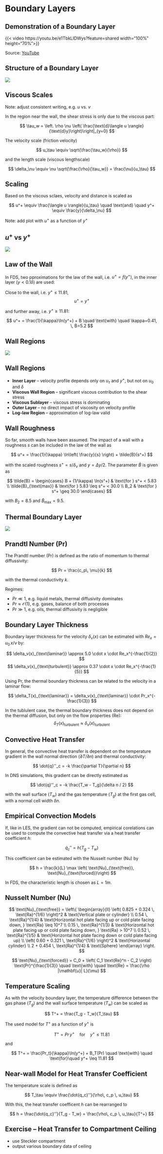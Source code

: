 # Boundary Layers

## Demonstration of a Boundary Layer

{{< video https://youtu.be/e1TbkLIDWys?feature=shared width="100%" height="70%">}}

Source: [YouTube](https://youtu.be/e1TbkLIDWys?feature=shared)

## Structure of a Boundary Layer

![](./figs/Boundary-Layer_overview.png)

## Viscous Scales

Note: adjust consistent writing, e.g. $u$ vs. $v$

In the region near the wall, the shear stress is only due to the viscous part:

$$
\tau_w = \left. \rho \nu \left( \frac{\text{d}\langle u \rangle}{\text{d}y}\right)\right|_{y=0}
$$

The velocity scale (friction velocity)

$$
u_\tau \equiv \sqrt{\frac{\tau_w}{\rho}}
$$

and the length scale (viscous lengthscale)

$$
\delta_\nu \equiv \nu \sqrt{\frac{\rho}{\tau_w}} = \frac{\nu}{u_\tau}
$$

## Scaling

Based on the viscous sclaes, velocity and distance is scaled as

$$
u^+ \equiv \frac{\langle u \rangle}{u_\tau} \quad \text{and} \quad y^+ \equiv \frac{y}{\delta_\nu}
$$

Note: add plot with $u^+$ as a function of $y^+$

## $u^+$ vs $y^+$

![](./figs/Boundary-Layer_u_vs_y.png)

## Law of the Wall

In FDS, two pproximations for the law of the wall, i.e. $u^+ = f(y^+)$, in the inner layer ($y < 0.1\delta$) are used:

Close to the wall, i.e. $y^+ \leq 11.81$,
$$ 
u^+ = y^+
$$

and further away, i.e. $y^+ \geq 11.81$:

$$
u^+ = \frac{1}{\kappa}\ln(y^+) + B \quad \text{with} \quad \kappa=0.41, \, B=5.2
$$

## Wall Regions

![](./figs/Boundary-Layer_regions.png)

## Wall Regions

- **Inner Layer** -- velocity profile depends only on $u_\tau$ and $y^+$, but not on $u_0$ and $\delta$
- **Viscous Wall Region** -- significant viscous contribution to the shear stress
- **Viscous Sublayer** -- viscous stress is dominating
- **Outer Layer** -- no direct impact of viscosity on velocity profile
- **Log-law Region** -- approximation of log-law valid

## Wall Roughness

So far, smooth walls have been assumed. The impact of a wall with a roughness $s$ can be included in the law of the wall as

$$
u^+ = \frac{1}{\kappa} \ln\left( \frac{y}{s} \right) + \tilde{B}(s^+)
$$

with the scaled roughness $s^+ = s / \delta_\nu$ and $y = \Delta y / 2$. The parameter $\tilde{B}$ is given as

$$
\tilde{B} = 
\begin{cases}
B + (1/\kappa) \ln(s^+) & \text{for } s^+ < 5.83 \\
\tilde{B}_{\text{max}} & \text{for } 5.83 \leq s^+ < 30.0 \\
B_2 & \text{for } s^+ \geq 30.0
\end{cases}
$$

with $B_2=8.5$ and $\tilde{B}_{\text{max}} = 9.5$.

## Thermal Boundary Layer

![](./figs/Boundary-Layer_thermal.png)

## Prandtl Number (Pr)

The Prandtl number (Pr) is defined as the ratio of momentum to thermal diffussivity: 

$$
Pr = \frac{c_p\, \mu}{k}
$$

with the thermal conductivity $k$.

Regimes:

- $Pr \ll 1$, e.g. liquid metals, thermal diffusivity dominates
- $Pr \approx \mathcal{O}(1)$, e.g. gases, balance of both processes
- $Pr \gg 1$, e.g. oils, thermal diffusivity is negligible

## Boundary Layer Thickness

Boundary layer thickness for the velocity $\delta_v(x)$ can be estimated with $Re_x = u_0\, x / \nu$ by: 

$$
\delta_v(x)_{\text{laminar}} \approx 5.0 \cdot x \cdot Re_x^{-\frac{1}{2}}
$$
$$
\delta_v(x)_{\text{turbulent}} \approx 0.37 \cdot x \cdot Re_x^{-\frac{1}{5}}
$$ 

Using Pr, the thermal boundary thickness can be related to the velocity in a laminar flow:

$$
\delta_T(x)_{\text{laminar}} = \delta_v(x)_{\text{laminar}} \cdot Pr_x^{-\frac{1}{3}}
$$

In the tublulent case, the thermal boundary thickness does not depend on the thermal diffusion, but only on the flow properties (Re):
$$
\delta_T(x)_{\text{turbulent}} \approx \delta_v(x)_{\text{turbulent}}
$$ 

## Convective Heat Transfer

In general, the convective heat transfer is dependent on the temperature gradient in the wall normal direction ($\partial T / \partial n$) and thermal conductivity:

$$
\dot{q}''_c = -k \frac{\partial T}{\partial n}
$$

In DNS simulations, this gradient can be directly estimated as

$$
\dot{q}''_c = -k \frac{T_w - T_g}{\delta n / 2}
$$

with the wall surface ($T_w$) and the gas temperature ($T_g$) at the first gas cell, with a normal cell width $\delta n$.

## Empirical Convection Models

If, like in LES, the gradient can not be computed, empirical corelations can be used to compute the convective heat transfer via a heat transfer coefficient $h$:

$$
\dot{q}_c'' = h (T_g - T_w)
$$

This coefficient can be estimated with the Nusselt number (Nu) by

$$
h = \frac{k}{L} \max \left( \text{Nu}_{\text{free}}, \text{Nu}_{\text{forced}}\right)
$$

In FDS, the characteristic length is chosen as $L=1 m$.

## Nusselt Number (Nu)

$$
\text{Nu}_{\text{free}} = 
\left\{
\begin{array}{ll}
\left( 0.825 + 0.324 \, \text{Ra}^{1/6} \right)^2 & \text{Vertical plate or cylinder} \\
0.54 \, \text{Ra}^{1/4} & \text{Horizontal hot plate facing up or cold plate facing down, } \text{Ra} \leq 10^7 \\
0.15 \, \text{Ra}^{1/3} & \text{Horizontal hot plate facing up or cold plate facing down, } \text{Ra} > 10^7 \\
0.52 \, \text{Ra}^{1/5} & \text{Horizontal hot plate facing down or cold plate facing up} \\
\left( 0.60 + 0.321 \, \text{Ra}^{1/6} \right)^2 & \text{Horizontal cylinder} \\
2 + 0.454 \, \text{Ra}^{1/4} & \text{Sphere}
\end{array}
\right.
$$

$$
\text{Nu}_{\text{forced}} = C_0 + \left( C_1 \text{Re}^n - C_2 \right) \text{Pr}^{\frac{1}{3}}
\quad \text{with} \quad 
\text{Re} = \frac{\rho |\mathbf{u}| L}{\mu} 
$$


## Temperature Scaling

As with the velocity boundary layer, the temperature difference between the gas phase ($T_g$) and the wall surface temperature ($T_w$) can be scaled as

$$
T^+ = \frac{T_g - T_w}{T_\tau}
$$

The used model for $T^+$ as a function of $y^+$ is

$$ 
T^+ = Pr\, y^+ \quad \text{for}\quad y^+ \leq 11.81
$$

and

$$ 
T^+ = \frac{Pr_t}{\kappa}\ln(y^+) + B_T(Pr) \quad \text{with} \quad \text{for}\quad y^+ \leq 11.81
$$

## Near-wall Model for Heat Transfer Coefficient

The temperature scale is defined as 

$$
T_\tau \equiv \frac{\dot{q_c}''}{\rho\, c_p \, u_\tau}
$$

With this, the heat transfer coefficent $h$ can be rearranged to 

$$
h = \frac{\dot{q_c}''}{T_g - T_w} = \frac{\rho\, c_p \, u_\tau}{T^+}
$$

## Exercise -- Heat Transfer to Compartment Ceiling

- use Steckler compartment 
- output various boundary data of ceiling